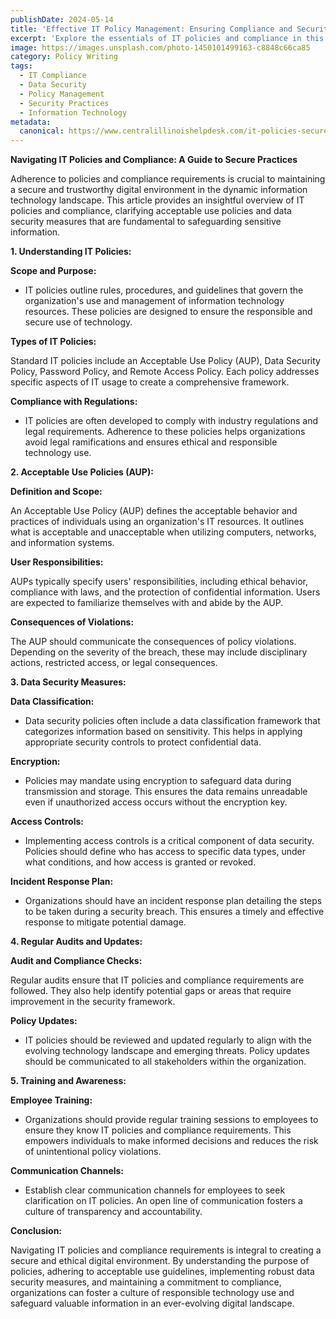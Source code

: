 ```yaml
---
publishDate: 2024-05-14
title: 'Effective IT Policy Management: Ensuring Compliance and Security'
excerpt: 'Explore the essentials of IT policies and compliance in this guide, detailing secure practices like Acceptable Use Policies and data security measures to safeguard sensitive information in the tech-driven business environment.'
image: https://images.unsplash.com/photo-1450101499163-c8848c66ca85
category: Policy Writing
tags:
  - IT Compliance
  - Data Security
  - Policy Management
  - Security Practices
  - Information Technology
metadata:
  canonical: https://www.centralillinoishelpdesk.com/it-policies-secure-practices
---
```


**Navigating IT Policies and Compliance: A Guide to Secure Practices**

Adherence to policies and compliance requirements is crucial to maintaining a secure and trustworthy digital environment in the dynamic information technology landscape. This article provides an insightful overview of IT policies and compliance, clarifying acceptable use policies and data security measures that are fundamental to safeguarding sensitive information.

**1. Understanding IT Policies:**

**Scope and Purpose:**

- IT policies outline rules, procedures, and guidelines that govern the organization's use and management of information technology resources. These policies are designed to ensure the responsible and secure use of technology.

**Types of IT Policies:**

Standard IT policies include an Acceptable Use Policy (AUP), Data Security Policy, Password Policy, and Remote Access Policy. Each policy addresses specific aspects of IT usage to create a comprehensive framework.

**Compliance with Regulations:**

- IT policies are often developed to comply with industry regulations and legal requirements. Adherence to these policies helps organizations avoid legal ramifications and ensures ethical and responsible technology use.

**2. Acceptable Use Policies (AUP):**

**Definition and Scope:**

An Acceptable Use Policy (AUP) defines the acceptable behavior and practices of individuals using an organization's IT resources. It outlines what is acceptable and unacceptable when utilizing computers, networks, and information systems.

**User Responsibilities:**

AUPs typically specify users' responsibilities, including ethical behavior, compliance with laws, and the protection of confidential information. Users are expected to familiarize themselves with and abide by the AUP.

**Consequences of Violations:**

The AUP should communicate the consequences of policy violations. Depending on the severity of the breach, these may include disciplinary actions, restricted access, or legal consequences.

**3. Data Security Measures:**

**Data Classification:**

- Data security policies often include a data classification framework that categorizes information based on sensitivity. This helps in applying appropriate security controls to protect confidential data.

**Encryption:**

- Policies may mandate using encryption to safeguard data during transmission and storage. This ensures the data remains unreadable even if unauthorized access occurs without the encryption key.

**Access Controls:**

- Implementing access controls is a critical component of data security. Policies should define who has access to specific data types, under what conditions, and how access is granted or revoked.

**Incident Response Plan:**

- Organizations should have an incident response plan detailing the steps to be taken during a security breach. This ensures a timely and effective response to mitigate potential damage.

**4. Regular Audits and Updates:**

**Audit and Compliance Checks:**

Regular audits ensure that IT policies and compliance requirements are followed. They also help identify potential gaps or areas that require improvement in the security framework.

**Policy Updates:**

- IT policies should be reviewed and updated regularly to align with the evolving technology landscape and emerging threats. Policy updates should be communicated to all stakeholders within the organization.

**5. Training and Awareness:**

**Employee Training:**

- Organizations should provide regular training sessions to employees to ensure they know IT policies and compliance requirements. This empowers individuals to make informed decisions and reduces the risk of unintentional policy violations.

**Communication Channels:**

- Establish clear communication channels for employees to seek clarification on IT policies. An open line of communication fosters a culture of transparency and accountability.

**Conclusion:**

Navigating IT policies and compliance requirements is integral to creating a secure and ethical digital environment. By understanding the purpose of policies, adhering to acceptable use guidelines, implementing robust data security measures, and maintaining a commitment to compliance, organizations can foster a culture of responsible technology use and safeguard valuable information in an ever-evolving digital landscape.
